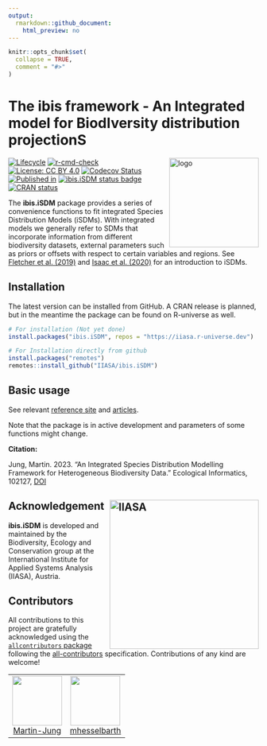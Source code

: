 ```yaml
---
output:
  rmarkdown::github_document:
    html_preview: no
---
```


<!-- README.md is generated from README.Rmd. Please use this file for any edits -->

```r
knitr::opts_chunk$set(
  collapse = TRUE,
  comment = "#>"
)
```

# The ibis framework - An **I**ntegrated model for **B**iod**I**versity distribution projection**S**

<img align="right" src="vignettes/figures/logo.png" alt="logo" width="180" height = "180">

<!-- https://shields.io/  For Badges later -->
<!-- badges: start -->
[![Lifecycle](https://img.shields.io/badge/lifecycle-experimental-orange.svg)](https://lifecycle.r-lib.org/articles/stages.html#experimental)
[![r-cmd-check](https://github.com/iiasa/ibis.iSDM/actions/workflows/R-CMD-check.yaml/badge.svg)](https://github.com/iiasa/ibis.iSDM/actions/workflows/R-CMD-check.yaml)
[![License: CC BY 4.0](https://img.shields.io/badge/license-CC BY 4.0-blue.svg)](https://creativecommons.org/licenses/by/4.0/)
[![Codecov Status](https://codecov.io/gh/iiasa/ibis.iSDM/branch/master/graph/badge.svg)](https://app.codecov.io/gh/iiasa/ibis.iSDM?branch=master)
[![Published in](https://img.shields.io/badge/Ecological_Informatics-green?style=plastic&label=Published%20in&link=https%3A%2F%2Fdoi.org%2F10.1016%2Fj.ecoinf.2023.102127)](https://doi.org/10.1016/j.ecoinf.2023.102127)
[![ibis.iSDM status badge](https://iiasa.r-universe.dev/badges/ibis.iSDM)](https://iiasa.r-universe.dev/ibis.iSDM)
[![CRAN status](https://www.r-pkg.org/badges/version/ibis.iSDM)](https://CRAN.R-project.org/package=ibis.iSDM)
<!-- badges: end -->
  
The **ibis.iSDM** package provides a series of convenience functions to fit integrated Species Distribution Models (iSDMs). With integrated models we generally refer to SDMs that incorporate information from different biodiversity datasets, external parameters such as priors or offsets with respect to certain variables and regions. See [Fletcher et al. (2019)](https://doi.org/10.1002/ecy.2710) and [Isaac et al. (2020)](https://linkinghub.elsevier.com/retrieve/pii/S0169534719302551) for an introduction to iSDMs.

## Installation

The latest version can be installed from GitHub. A CRAN release is planned, but 
in the meantime the package can be found on R-universe as well.

```r
# For installation (Not yet done)
install.packages("ibis.iSDM", repos = "https://iiasa.r-universe.dev")

# For Installation directly from github
install.packages("remotes")
remotes::install_github("IIASA/ibis.iSDM")
```

## Basic usage

See relevant [reference site](https://iiasa.github.io/ibis.iSDM/) and [articles](https://iiasa.github.io/ibis.iSDM/articles/01_train_simple_model.html).

Note that the package is in active development and parameters of some functions might change.

**Citation:**

Jung, Martin. 2023. “An Integrated Species Distribution Modelling Framework for Heterogeneous Biodiversity Data.” Ecological Informatics, 102127, [DOI](https://doi.org/10.1016/j.ecoinf.2023.102127)


## Acknowledgement <a href="https://iiasa.ac.at"><img src="vignettes/figures/IIASA-50_blue.png" alt="IIASA" align="right" width="300"/></a>

**ibis.iSDM** is developed and maintained by the Biodiversity, Ecology and Conservation group at the International Institute for Applied Systems Analysis (IIASA), Austria.

## Contributors

<!-- ALL-CONTRIBUTORS-LIST:START - Do not remove or modify this section -->
<!-- prettier-ignore-start -->
<!-- markdownlint-disable -->

All contributions to this project are gratefully acknowledged using the [`allcontributors` package](https://github.com/ropenscilabs/allcontributors) following the [all-contributors](https://allcontributors.org) specification. Contributions of any kind are welcome!

<table>

<tr>
<td align="center">
<a href="https://github.com/Martin-Jung">
<img src="https://avatars.githubusercontent.com/u/3788377?v=4" width="100px;" alt=""/>
</a><br>
<a href="https://github.com/iiasa/ibis.iSDM/commits?author=Martin-Jung">Martin-Jung</a>
</td>
<td align="center">
<a href="https://github.com/mhesselbarth">
<img src="https://avatars.githubusercontent.com/u/29225293?v=4" width="100px;" alt=""/>
</a><br>
<a href="https://github.com/iiasa/ibis.iSDM/commits?author=mhesselbarth">mhesselbarth</a>
</td>
</tr>

</table>

<!-- markdownlint-enable -->
<!-- prettier-ignore-end -->
<!-- ALL-CONTRIBUTORS-LIST:END -->

